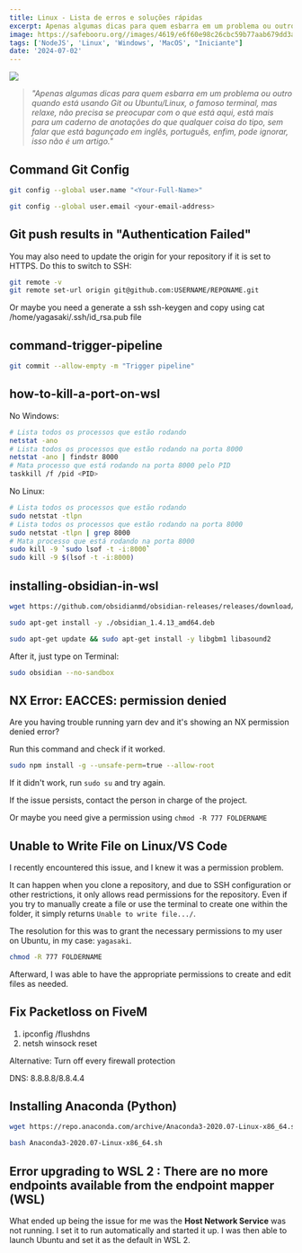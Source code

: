 ---
title: Linux - Lista de erros e soluções rápidas
excerpt: Apenas algumas dicas para quem esbarra em um problema ou outro quando está usando Terminal - em inglês
image: https://safebooru.org//images/4619/e6f60e98c26cbc59b77aab679dd3ab5b2082941e.gif?5027568
tags: ['NodeJS', 'Linux', 'Windows', 'MacOS', "Iniciante"]
date: '2024-07-02'
---

![](https://safebooru.org//images/4619/e6f60e98c26cbc59b77aab679dd3ab5b2082941e.gif?5027568)

> _"Apenas algumas dicas para quem esbarra em um problema ou outro quando está usando Git ou Ubuntu/Linux, o famoso terminal, mas relaxe, não precisa se preocupar com o que está aqui, está mais para um caderno de anotações do que qualquer coisa do tipo, sem falar que está bagunçado em inglês, português, enfim, pode ignorar, isso não é um artigo."_

## Command Git Config

```bash
git config --global user.name "<Your-Full-Name>" 
```

```bash
git config --global user.email <your-email-address>
```

## Git push results in "Authentication Failed"

You may also need to update the origin for your repository if it is set to HTTPS. Do this to switch to SSH:

```bash
git remote -v
git remote set-url origin git@github.com:USERNAME/REPONAME.git
```

Or maybe you need a generate a ssh ssh-keygen and copy using cat /home/yagasaki/.ssh/id_rsa.pub file

## command-trigger-pipeline

```bash
git commit --allow-empty -m "Trigger pipeline"
```

## how-to-kill-a-port-on-wsl

No Windows:
```bash
# Lista todos os processos que estão rodando
netstat -ano
# Lista todos os processos que estão rodando na porta 8000
netstat -ano | findstr 8000
# Mata processo que está rodando na porta 8000 pelo PID
taskkill /f /pid <PID>
```

No Linux:
```bash
# Lista todos os processos que estão rodando
sudo netstat -tlpn
# Lista todos os processos que estão rodando na porta 8000
sudo netstat -tlpn | grep 8000
# Mata processo que está rodando na porta 8000
sudo kill -9 `sudo lsof -t -i:8000`
sudo kill -9 $(lsof -t -i:8000)
```

## installing-obsidian-in-wsl
```bash
wget https://github.com/obsidianmd/obsidian-releases/releases/download/v1.4.13/obsidian_1.4.13_amd64.deb 

sudo apt-get install -y ./obsidian_1.4.13_amd64.deb

sudo apt-get update && sudo apt-get install -y libgbm1 libasound2
```

After it, just type on Terminal:

```bash
sudo obsidian --no-sandbox
```

## NX Error: EACCES: permission denied
Are you having trouble running yarn dev and it's showing an NX permission denied error?

Run this command and check if it worked.

```bash
sudo npm install -g --unsafe-perm=true --allow-root
```

If it didn't work, run `sudo su` and try again.

If the issue persists, contact the person in charge of the project.

Or maybe you need give a permission using `chmod -R 777 FOLDERNAME`

## Unable to Write File on Linux/VS Code
I recently encountered this issue, and I knew it was a permission problem.

It can happen when you clone a repository, and due to SSH configuration or other restrictions, it only allows read permissions for the repository. Even if you try to manually create a file or use the terminal to create one within the folder, it simply returns `Unable to write file.../`.

The resolution for this was to grant the necessary permissions to my user on Ubuntu, in my case: `yagasaki`.

```bash
chmod -R 777 FOLDERNAME
```

Afterward, I was able to have the appropriate permissions to create and edit files as needed.

## Fix Packetloss on FiveM

1. ipconfig /flushdns
2. netsh winsock reset 

Alternative: Turn off every firewall protection

DNS: 8.8.8.8/8.8.4.4


## Installing Anaconda (Python)

```bash
wget https://repo.anaconda.com/archive/Anaconda3-2020.07-Linux-x86_64.sh

bash Anaconda3-2020.07-Linux-x86_64.sh
```

## Error upgrading to WSL 2 : There are no more endpoints available from the endpoint mapper (WSL)

What ended up being the issue for me was the **Host Network Service** was not running. I set it to run automatically and started it up. I was then able to launch Ubuntu and set it as the default in WSL 2.